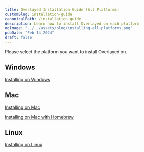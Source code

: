 ```yaml
---
title: Overlayed Installation Guide (All Platforms)
customSlug: installation-guide
canonicalPath: /installation-guide
description: Learn how to install Overlayed on each platform
ogImage: "../../assets/blog/installing-all-platforms.png"
pubDate: "Feb 14 2024"
draft: false
---
```


Please select the platform you want to install Overlayed on.

## Windows
[Installing on Windows](/blog/installing-overlayed-on-windows)

## Mac
[Installing on Mac](/blog/installing-overlayed-on-mac)

[Installing on Mac with Homebrew](/blog/installing-overlayed-on-mac-with-homebrew)

## Linux 
[Installing on Linux](/blog/installing-overlayed-on-linux)

